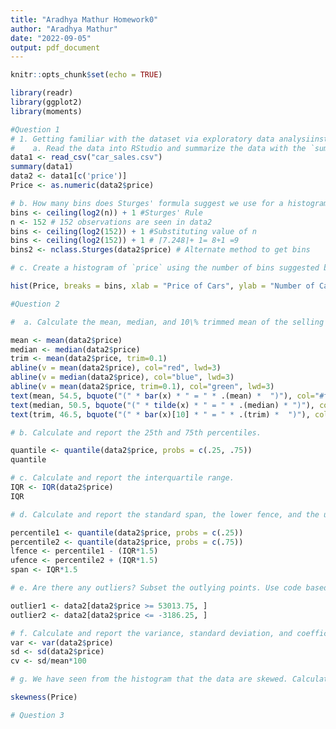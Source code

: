 ---
title: "Aradhya Mathur Homework0"
author: "Aradhya Mathur"
date: "2022-09-05"
output: pdf_document
---

```{r setup, include=FALSE}
knitr::opts_chunk$set(echo = TRUE)
```


```{r lib, include = TRUE, echo=TRUE}
library(readr)
library(ggplot2)
library(moments)

#Question 1
# 1. Getting familiar with the dataset via exploratory data analysiinstall.packages("ggplot2")s. 
#    a. Read the data into RStudio and summarize the data with the `summary()` function. 
data1 <- read_csv("car_sales.csv")
summary(data1)
data2 <- data1[c('price')]
Price <- as.numeric(data2$price)

# b. How many bins does Sturges' formula suggest we use for a histogram of `price`? Show your work. 
bins <- ceiling(log2(n)) + 1 #Sturges' Rule
n <- 152 # 152 observations are seen in data2
bins <- ceiling(log2(152)) + 1 #Substituting value of n
bins <- ceiling(log2(152)) + 1 # ⌈7.248⌉+ 1= 8+1 =9
bins2 <- nclass.Sturges(data2$price) # Alternate method to get bins

# c. Create a histogram of `price` using the number of bins suggested by Sturges' formula in 1b. Make sure to appropriately title the histogram and label the axes. Comment on the center, shape, and spread. 

hist(Price, breaks = bins, xlab = "Price of Cars", ylab = "Number of Cars", col = blues9, main = "Histogram with 9 Bins depicting Price of Cars")

#Question 2

#  a. Calculate the mean, median, and 10\% trimmed mean of the selling price. Report the mean, median, and 10\% trimmed mean on the histogram. In particular, create a red vertical line on the histogram at the mean, and report the value of the mean in red next to the line using the form "$\bar{x}=$". Create a blue vertical line on the histogram at the median, and report the value of the median in blue next to the line using the form "$\tilde{x}=$". Create a green vertical line on the histogram at the 10\% trimmed mean, and report the value of the 10\% trimmed mean in green next to the line using the form "$\bar{x}_{10}=$" (to get $\bar{x}_{10}$ to print on the plot, use `bar(x)[10]` within the `paste()` function). 

mean <- mean(data2$price)
median <- median(data2$price)
trim <- mean(data2$price, trim=0.1)
abline(v = mean(data2$price), col="red", lwd=3)
abline(v = median(data2$price), col="blue", lwd=3)
abline(v = mean(data2$price, trim=0.1), col="green", lwd=3)
text(mean, 54.5, bquote("(" * bar(x) * " = " * .(mean) *  ")"), col="#ff0000")
text(median, 50.5, bquote("(" * tilde(x) * " = " * .(median) * ")"), col="#0000FF")
text(trim, 46.5, bquote("(" * bar(x)[10] * " = " * .(trim) *  ")"), col="#00ff00")

# b. Calculate and report the 25th and 75th percentiles. 

quantile <- quantile(data2$price, probs = c(.25, .75))
quantile

# c. Calculate and report the interquartile range. 
IQR <- IQR(data2$price)
IQR 

# d. Calculate and report the standard span, the lower fence, and the upper fence.

percentile1 <- quantile(data2$price, probs = c(.25))
percentile2 <- quantile(data2$price, probs = c(.75))
lfence <- percentile1 - (IQR*1.5)
ufence <- percentile2 + (IQR*1.5)
span <- IQR*1.5

# e. Are there any outliers? Subset the outlying points. Use code based on the following:

outlier1 <- data2[data2$price >= 53013.75, ]
outlier2 <- data2[data2$price <= -3186.25, ]

# f. Calculate and report the variance, standard deviation, and coefficient of variation of car prices. 
var <- var(data2$price)
sd <- sd(data2$price)
cv <- sd/mean*100

# g. We have seen from the histogram that the data are skewed. Calculate and report the skewness. Comment on this value and how it matches with what you visually see in the histogram. 

skewness(Price)

# Question 3

```

